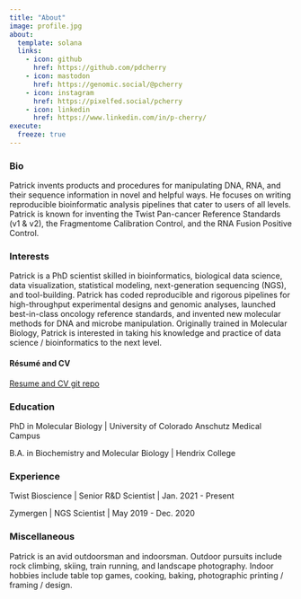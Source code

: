```yaml
---
title: "About"
image: profile.jpg
about:
  template: solana
  links:
    - icon: github
      href: https://github.com/pdcherry
    - icon: mastodon
      href: https://genomic.social/@pcherry
    - icon: instagram
      href: https://pixelfed.social/pcherry
    - icon: linkedin
      href: https://www.linkedin.com/in/p-cherry/
execute:
  freeze: true
---
```


### Bio
Patrick invents products and procedures for manipulating DNA, RNA, and their sequence information in novel and helpful ways. He focuses on writing reproducible bioinformatic analysis pipelines that cater to users of all levels. Patrick is known for inventing the Twist Pan-cancer Reference Standards (v1 & v2), the Fragmentome Calibration Control, and the RNA Fusion Positive Control.

### Interests
Patrick is a PhD scientist skilled in bioinformatics, biological data science, data visualization, statistical modeling, next-generation sequencing (NGS), and tool-building. Patrick has coded reproducible and rigorous pipelines for high-throughput experimental designs and genomic analyses, launched best-in-class oncology reference standards, and invented new molecular methods for DNA and microbe manipulation. Originally trained in Molecular Biology, Patrick is interested in taking his knowledge and practice of data science / bioinformatics to the next level.

#### Résumé and CV
[Resume and CV git repo](https://github.com/pdcherry/cherry-cv-public)

### Education
PhD in Molecular Biology | University of Colorado Anschutz Medical Campus

B.A. in Biochemistry and Molecular Biology | Hendrix College

### Experience
Twist Bioscience | Senior R&D Scientist | Jan. 2021 - Present

Zymergen | NGS Scientist | May 2019 - Dec. 2020

### Miscellaneous
Patrick is an avid outdoorsman and indoorsman. Outdoor pursuits include rock climbing, skiing, train running, and landscape photography. Indoor hobbies include table top games, cooking, baking, photographic printing / framing / design.

```{=html}
 <a rel="me" href="https://genomic.social/@pcherry"> </a>
```
